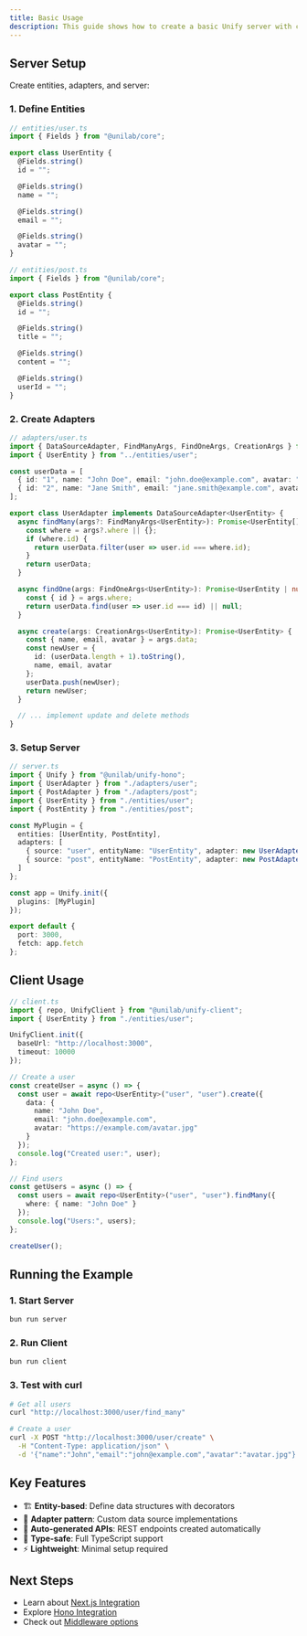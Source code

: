 ```yaml
---
title: Basic Usage
description: This guide shows how to create a basic Unify server with custom entities and adapters.
---
```



## Server Setup

Create entities, adapters, and server:

### 1. Define Entities

```typescript
// entities/user.ts
import { Fields } from "@unilab/core";

export class UserEntity {
  @Fields.string()
  id = "";

  @Fields.string()
  name = "";

  @Fields.string()
  email = "";

  @Fields.string()
  avatar = "";
}
```

```typescript
// entities/post.ts
import { Fields } from "@unilab/core";

export class PostEntity {
  @Fields.string()
  id = "";

  @Fields.string()
  title = "";

  @Fields.string()
  content = "";

  @Fields.string()
  userId = "";
}
```

### 2. Create Adapters

```typescript
// adapters/user.ts
import { DataSourceAdapter, FindManyArgs, FindOneArgs, CreationArgs } from "@unilab/core";
import { UserEntity } from "../entities/user";

const userData = [
  { id: "1", name: "John Doe", email: "john.doe@example.com", avatar: "https://example.com/avatar.png" },
  { id: "2", name: "Jane Smith", email: "jane.smith@example.com", avatar: "https://example.com/avatar2.png" }
];

export class UserAdapter implements DataSourceAdapter<UserEntity> {
  async findMany(args?: FindManyArgs<UserEntity>): Promise<UserEntity[]> {
    const where = args?.where || {};
    if (where.id) {
      return userData.filter(user => user.id === where.id);
    }
    return userData;
  }

  async findOne(args: FindOneArgs<UserEntity>): Promise<UserEntity | null> {
    const { id } = args.where;
    return userData.find(user => user.id === id) || null;
  }

  async create(args: CreationArgs<UserEntity>): Promise<UserEntity> {
    const { name, email, avatar } = args.data;
    const newUser = {
      id: (userData.length + 1).toString(),
      name, email, avatar
    };
    userData.push(newUser);
    return newUser;
  }

  // ... implement update and delete methods
}
```

### 3. Setup Server

```typescript
// server.ts
import { Unify } from "@unilab/unify-hono";
import { UserAdapter } from "./adapters/user";
import { PostAdapter } from "./adapters/post";
import { UserEntity } from "./entities/user";
import { PostEntity } from "./entities/post";

const MyPlugin = {
  entities: [UserEntity, PostEntity],
  adapters: [
    { source: "user", entityName: "UserEntity", adapter: new UserAdapter() },
    { source: "post", entityName: "PostEntity", adapter: new PostAdapter() }
  ]
};

const app = Unify.init({
  plugins: [MyPlugin]
});

export default {
  port: 3000,
  fetch: app.fetch
};
```

## Client Usage

```typescript
// client.ts
import { repo, UnifyClient } from "@unilab/unify-client";
import { UserEntity } from "./entities/user";

UnifyClient.init({
  baseUrl: "http://localhost:3000",
  timeout: 10000
});

// Create a user
const createUser = async () => {
  const user = await repo<UserEntity>("user", "user").create({
    data: {
      name: "John Doe",
      email: "john.doe@example.com",
      avatar: "https://example.com/avatar.jpg"
    }
  });
  console.log("Created user:", user);
};

// Find users
const getUsers = async () => {
  const users = await repo<UserEntity>("user", "user").findMany({
    where: { name: "John Doe" }
  });
  console.log("Users:", users);
};

createUser();
```

## Running the Example

### 1. Start Server
```bash
bun run server
```

### 2. Run Client
```bash
bun run client
```

### 3. Test with curl
```bash
# Get all users
curl "http://localhost:3000/user/find_many"

# Create a user
curl -X POST "http://localhost:3000/user/create" \
  -H "Content-Type: application/json" \
  -d '{"name":"John","email":"john@example.com","avatar":"avatar.jpg"}'
```


## Key Features

- 🏗️ **Entity-based**: Define data structures with decorators
- 🔌 **Adapter pattern**: Custom data source implementations  
- 🚀 **Auto-generated APIs**: REST endpoints created automatically
- 📝 **Type-safe**: Full TypeScript support
- ⚡ **Lightweight**: Minimal setup required

## Next Steps

- Learn about [Next.js Integration](/docs/integrations/next)
- Explore [Hono Integration](/docs/integrations/hono)
- Check out [Middleware options](/docs/reference/options)
